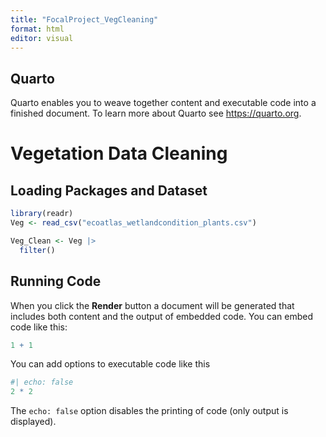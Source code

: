 ```yaml
---
title: "FocalProject_VegCleaning"
format: html
editor: visual
---
```


## Quarto

Quarto enables you to weave together content and executable code into a finished document. To learn more about Quarto see <https://quarto.org>.

# Vegetation Data Cleaning

## Loading Packages and Dataset

```r
library(readr)
Veg <- read_csv("ecoatlas_wetlandcondition_plants.csv")
```

```r
Veg_Clean <- Veg |>
  filter()
```

## Running Code

When you click the **Render** button a document will be generated that includes both content and the output of embedded code. You can embed code like this:

```r
1 + 1
```

You can add options to executable code like this

```r
#| echo: false
2 * 2
```

The `echo: false` option disables the printing of code (only output is displayed).
